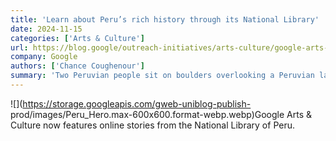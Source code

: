 ```yaml
---
title: 'Learn about Peru’s rich history through its National Library'
date: 2024-11-15
categories: ['Arts & Culture']
url: https://blog.google/outreach-initiatives/arts-culture/google-arts-culture-peru/
company: Google
authors: ['Chance Coughenour']
summary: 'Two Peruvian people sit on boulders overlooking a Peruvian landscape covered in stone structures'
---
```



![](https://storage.googleapis.com/gweb-uniblog-publish-
prod/images/Peru_Hero.max-600x600.format-webp.webp)Google Arts & Culture now
features online stories from the National Library of Peru.

